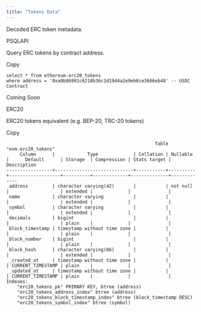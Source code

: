 ```yaml
---
title: "Tokens Data"
---
```


Decoded ERC token metadata.

PSQLAPI

Query ERC tokens by contract address.

Copy

```
select * from ethereum.erc20_tokens 
where address = '0xa0b86991c6218b36c1d19d4a2e9eb0ce3606eb48' -- USDC Contract
```

Coming Soon

ERC20

ERC20 tokens equivalent (e.g. BEP-20, TRC-20 tokens)

Copy

```
                                                       Table "evm.erc20_tokens"
     Column      |            Type             | Collation | Nullable |      Default      | Storage  | Compression | Stats target | Description 
-----------------+-----------------------------+-----------+----------+-------------------+----------+-------------+--------------+-------------
 address         | character varying(42)       |           | not null |                   | extended |             |              | 
 name            | character varying           |           |          |                   | extended |             |              | 
 symbol          | character varying           |           |          |                   | extended |             |              | 
 decimals        | bigint                      |           |          |                   | plain    |             |              | 
 block_timestamp | timestamp without time zone |           |          |                   | plain    |             |              | 
 block_number    | bigint                      |           |          |                   | plain    |             |              | 
 block_hash      | character varying(66)       |           |          |                   | extended |             |              | 
 _created_at     | timestamp without time zone |           |          | CURRENT_TIMESTAMP | plain    |             |              | 
 _updated_at     | timestamp without time zone |           |          | CURRENT_TIMESTAMP | plain    |             |              | 
Indexes:
    "erc20_tokens_pk" PRIMARY KEY, btree (address)
    "erc20_tokens_address_index" btree (address)
    "erc20_tokens_block_timestamp_index" btree (block_timestamp DESC)
    "erc20_tokens_symbol_index" btree (symbol)
```


